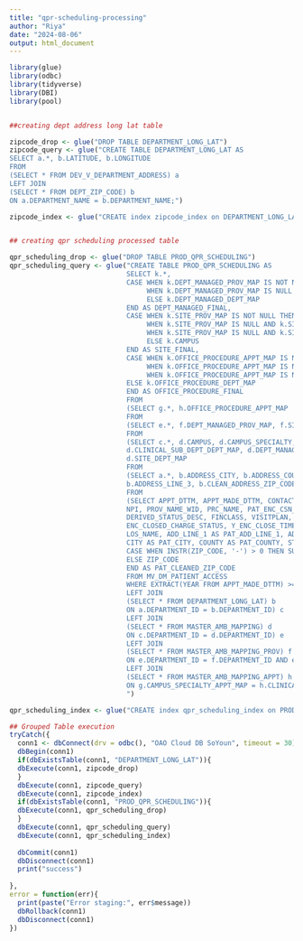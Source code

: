 ```yaml
---
title: "qpr-scheduling-processing"
author: "Riya"
date: "2024-08-06"
output: html_document
---
```


```r

library(glue)
library(odbc)
library(tidyverse)
library(DBI)
library(pool)


##creating dept address long lat table

zipcode_drop <- glue("DROP TABLE DEPARTMENT_LONG_LAT")
zipcode_query <- glue("CREATE TABLE DEPARTMENT_LONG_LAT AS
SELECT a.*, b.LATITUDE, b.LONGITUDE
FROM
(SELECT * FROM DEV_V_DEPARTMENT_ADDRESS) a
LEFT JOIN
(SELECT * FROM DEPT_ZIP_CODE) b
ON a.DEPARTMENT_NAME = b.DEPARTMENT_NAME;")

zipcode_index <- glue("CREATE index zipcode_index on DEPARTMENT_LONG_LAT (DEPARTMENT_ID)")


## creating qpr scheduling processed table

qpr_scheduling_drop <- glue("DROP TABLE PROD_QPR_SCHEDULING")
qpr_scheduling_query <- glue("CREATE TABLE PROD_QPR_SCHEDULING AS
                             SELECT k.*,
                             CASE WHEN k.DEPT_MANAGED_PROV_MAP IS NOT NULL THEN k.DEPT_MANAGED_PROV_MAP
                                  WHEN k.DEPT_MANAGED_PROV_MAP IS NULL AND k.DEPT_MANAGED_DEPT_MAP IS NOT NULL THEN k.DEPT_MANAGED_DEPT_MAP
                                  ELSE k.DEPT_MANAGED_DEPT_MAP 
                             END AS DEPT_MANAGED_FINAL,
                             CASE WHEN k.SITE_PROV_MAP IS NOT NULL THEN k.SITE_PROV_MAP
                                  WHEN k.SITE_PROV_MAP IS NULL AND k.SITE_DEPT_MAP IS NOT NULL THEN k.SITE_DEPT_MAP
                                  WHEN k.SITE_PROV_MAP IS NULL AND k.SITE_DEPT_MAP IS NULL THEN k.CAMPUS
                                  ELSE k.CAMPUS
                             END AS SITE_FINAL,
                             CASE WHEN k.OFFICE_PROCEDURE_APPT_MAP IS NOT NULL THEN k.OFFICE_PROCEDURE_APPT_MAP
                                  WHEN k.OFFICE_PROCEDURE_APPT_MAP IS NULL AND k.OFFICE_PROCEDURE_PROV_MAP IS NOT NULL THEN k.OFFICE_PROCEDURE_PROV_MAP
                                  WHEN k.OFFICE_PROCEDURE_APPT_MAP IS NULL AND k.OFFICE_PROCEDURE_PROV_MAP IS NULL THEN k.OFFICE_PROCEDURE_DEPT_MAP
                             ELSE k.OFFICE_PROCEDURE_DEPT_MAP
                             END AS OFFICE_PROCEDURE_FINAL
                             FROM
                             (SELECT g.*, h.OFFICE_PROCEDURE_APPT_MAP
                             FROM
                             (SELECT e.*, f.DEPT_MANAGED_PROV_MAP, f.SITE_PROV_MAP, f.OFFICE_PROCEDURE_PROV_MAP
                             FROM
                             (SELECT c.*, d.CAMPUS, d.CAMPUS_SPECIALTY, d.CLINICAL_DEPT_DEPT_MAP,
                             d.CLINICAL_SUB_DEPT_DEPT_MAP, d.DEPT_MANAGED_DEPT_MAP, d.OFFICE_PROCEDURE_DEPT_MAP,
                             d.SITE_DEPT_MAP
                             FROM
                             (SELECT a.*, b.ADDRESS_CITY, b.ADDRESS_COUNTY, b.ADDRESS_LINE_1, b.ADDRESS_LINE_2, 
                             b.ADDRESS_LINE_3, b.CLEAN_ADDRESS_ZIP_CODE, b.STATE, b.LATITUDE, b.LONGITUDE
                             FROM
                             (SELECT APPT_DTTM, APPT_MADE_DTTM, CONTACT_DATE, DEPARTMENT_ID, DEPARTMENT_NAME, 
                             NPI, PROV_NAME_WID, PRC_NAME, PAT_ENC_CSN_ID, VISIT_GROUP_NUM, VISIT_METHOD,
                             DERIVED_STATUS_DESC, FINCLASS, VISITPLAN, VISITPAYOR,
                             ENC_CLOSED_CHARGE_STATUS, Y_ENC_CLOSE_TIME, DEP_RPT_GRP_SEVENTEEN,
                             LOS_NAME, ADD_LINE_1 AS PAT_ADD_LINE_1, ADD_LINE_2 AS PAT_ADD_LINE_2,
                             CITY AS PAT_CITY, COUNTY AS PAT_COUNTY, STATE AS PAT_STATE, 
                             CASE WHEN INSTR(ZIP_CODE, '-') > 0 THEN SUBSTR(ZIP_CODE, 1, INSTR(ZIP_CODE, '-') - 1)
                             ELSE ZIP_CODE
                             END AS PAT_CLEANED_ZIP_CODE
                             FROM MV_DM_PATIENT_ACCESS
                             WHERE EXTRACT(YEAR FROM APPT_MADE_DTTM) >= 2021) a
                             LEFT JOIN 
                             (SELECT * FROM DEPARTMENT_LONG_LAT) b
                             ON a.DEPARTMENT_ID = b.DEPARTMENT_ID) c
                             LEFT JOIN
                             (SELECT * FROM MASTER_AMB_MAPPING) d
                             ON c.DEPARTMENT_ID = d.DEPARTMENT_ID) e
                             LEFT JOIN 
                             (SELECT * FROM MASTER_AMB_MAPPING_PROV) f
                             ON e.DEPARTMENT_ID = f.DEPARTMENT_ID AND e.NPI = f.NPI) g
                             LEFT JOIN
                             (SELECT * FROM MASTER_AMB_MAPPING_APPT) h
                             ON g.CAMPUS_SPECIALTY_APPT_MAP = h.CLINICAL_DEPT_DEPT_MAP AND g.PRC_NAME = h.PRC_NAME) k
                             ")

qpr_scheduling_index <- glue("CREATE index qpr_scheduling_index on PROD_QPR_SCHEDULING (DEPARTMENT_ID, CAMPUS)")

## Grouped Table execution
tryCatch({
  conn1 <- dbConnect(drv = odbc(), "OAO Cloud DB SoYoun", timeout = 30)
  dbBegin(conn1)
  if(dbExistsTable(conn1, "DEPARTMENT_LONG_LAT")){
  dbExecute(conn1, zipcode_drop) 
  }
  dbExecute(conn1, zipcode_query) 
  dbExecute(conn1, zipcode_index)
  if(dbExistsTable(conn1, "PROD_QPR_SCHEDULING")){
  dbExecute(conn1, qpr_scheduling_drop) 
  }
  dbExecute(conn1, qpr_scheduling_query) 
  dbExecute(conn1, qpr_scheduling_index)
  
  dbCommit(conn1)
  dbDisconnect(conn1)
  print("success")
  
},
error = function(err){
  print(paste("Error staging:", err$message))
  dbRollback(conn1)
  dbDisconnect(conn1)
})

```
